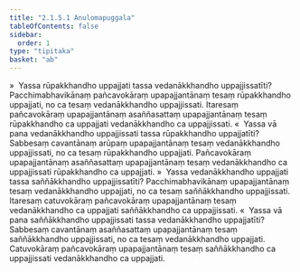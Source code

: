 ```yaml
---
title: "2.1.5.1 Anulomapuggala"
tableOfContents: false
sidebar:
  order: 1
type: "tipitaka"
basket: "ab"
---
```



<DynamicBreadcrumb />

<Division number="80">

<Paragraph number="586">
»  Yassa rūpakkhandho uppajjati tassa vedanākkhandho uppajjissatīti?
</Paragraph>

<Paragraph number="587">
Pacchimabhavikānaṃ pañcavokāraṃ upapajjantānaṃ tesaṃ rūpakkhandho uppajjati, no ca tesaṃ vedanākkhandho uppajjissati. Itaresaṃ pañcavokāraṃ upapajjantānaṃ asaññasattaṃ upapajjantānaṃ tesaṃ rūpakkhandho ca uppajjati vedanākkhandho ca uppajjissati.
</Paragraph>

<Paragraph number="588">
«  Yassa vā pana vedanākkhandho uppajjissati tassa rūpakkhandho uppajjatīti?
</Paragraph>

<Paragraph number="589">
Sabbesaṃ cavantānaṃ arūpaṃ upapajjantānaṃ tesaṃ vedanākkhandho uppajjissati, no ca tesaṃ rūpakkhandho uppajjati. Pañcavokāraṃ upapajjantānaṃ asaññasattaṃ upapajjantānaṃ tesaṃ vedanākkhandho ca uppajjissati rūpakkhandho ca uppajjati.
</Paragraph>

</Division>
<Division number="81">

<Paragraph number="590">
»  Yassa vedanākkhandho uppajjati tassa saññākkhandho uppajjissatīti?
</Paragraph>

<Paragraph number="591">
Pacchimabhavikānaṃ upapajjantānaṃ tesaṃ vedanākkhandho uppajjati, no ca tesaṃ saññākkhandho uppajjissati. Itaresaṃ catuvokāraṃ pañcavokāraṃ upapajjantānaṃ tesaṃ vedanākkhandho ca uppajjati saññākkhandho ca uppajjissati.
</Paragraph>

<Paragraph number="592">
«  Yassa vā pana saññākkhandho uppajjissati tassa vedanākkhandho uppajjatīti?
</Paragraph>

<Paragraph number="593">
Sabbesaṃ cavantānaṃ asaññasattaṃ upapajjantānaṃ tesaṃ saññākkhandho uppajjissati, no ca tesaṃ vedanākkhandho uppajjati. Catuvokāraṃ pañcavokāraṃ upapajjantānaṃ tesaṃ saññākkhandho ca uppajjissati vedanākkhandho ca uppajjati.
</Paragraph>
</Division>